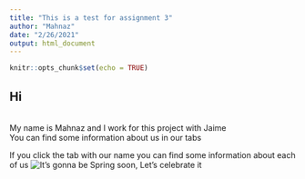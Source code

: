```yaml
---
title: "This is a test for assignment 3"
author: "Mahnaz"
date: "2/26/2021"
output: html_document
---
```


```r
knitr::opts_chunk$set(echo = TRUE)
```

## Hi
<br>
My name is Mahnaz and I work for this project with Jaime
<br>
You can find some information about us in our tabs
<br>

If you click the tab with our name you can find some information about each of us
![It's gonna be Spring soon, Let's celebrate it](C:/Users/Andover/Downloads/10756422096_IMG_5101.JPG)

